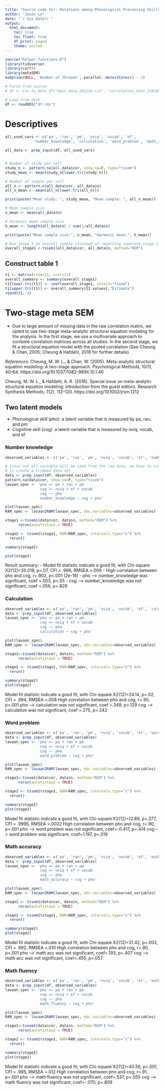 ```yaml
---
title: "Source code for: Relations among Phonological Processing Skills and Mathematics in Children: A Meta-analysis"
author: "Jason Lo"
date: "`r Sys.Date()`"
output:
  html_document:
    toc: true
    toc_float: true
    df_print: paged
    theme: united
---
```


```r
source("helper_functions.R")
library(tidyverse)
library(corrr)
library(metaSEM)
mxOption(NULL, 'Number of Threads', parallel::detectCores() - 2)

# Parse from source
# df <- csv_to_meta_df("main_data_201224.csv", "correlation_data_210108.csv")

# Load from disk
df <- readRDS("df.rds")
```

# Descriptives
```r

all_used_vars <- c('pa', 'ran', 'pm', 'nviq', 'vocab', 'ef',
             'number_knowledge', 'calculation', 'word_problem', 'math_accuracy', 'math_fluency')

all_data <- prep_input(df, all_used_vars)


# Number of study per cell
study_n <- pattern.na(all_data$cor, show.na=F, type="tssem")
study_mean <- mean(study_n[lower.tri(study_n)])

# Number of sample per cell
all_n <- pattern.n(all_data$cor, all_data$n)
all_n_mean <- mean(all_n[lower.tri(all_n)])

print(paste("Mean study: ", study_mean, "Mean sample: ", all_n_mean))

# Mean sample size
n_mean <- mean(all_data$n)

# Harmonic mean sample size
h_mean <- length(all_data$n) / sum(1/all_data$n)

print(paste("Mean sample size:", n_mean, "Harmonic mean:", h_mean))

# Run stage 1 on overall sample (instead of reporting separate stage 1 in each model for simplicity)
overall_stage1 <-tssem1(all_data$cor, all_data$n, method="REM")

```

## Construct table 1
```r
t1 <- matrix(nrow=11, ncol=11)
overall_summary <- summary(overall_stage1)
t1[lower.tri(t1)] <- coef(overall_stage1, select="fixed")
t1[upper.tri(t1)] <- overall_summary$I2.values[,"Estimate"]
round(t1, 3)
```

# Two-stage meta SEM

- Due to large amount of missing data in the raw correlation matrix, we opted to use two-stage meta-analytic structural equation modeling for the analysis. In the first stage, we use a multivariate approach to combine correlation matrices across all studies. In the second stage, we fit a structural equation model with the pooled correlation (See Cheung & Chan, 2005; Cheung & Hafdahl, 2016 for further details).

*References:*
Cheung, M. W. L., & Chan, W. (2005). Meta-analytic structural equation modeling: A two-stage approach. Psychological Methods, 10(1), 40–64. https://doi.org/10.1037/1082-989X.10.1.40

Cheung, M. W. L., & Hafdahl, A. R. (2016). Special issue on meta-analytic structural equation modeling: introduction from the guest editors. Research Synthesis Methods, 7(2), 112–120. https://doi.org/10.1002/jrsm.1212

## Two latent models
- Phonological skill (pho): a latent variable that is measured by pa, ran, and pm
- Cognitive skill (cog): a latent variable that is measured by nviq, vocab, and ef

### Number knowledge
```r
observed_variables <- c('pa', 'ran', 'pm', 'nviq', 'vocab', 'ef', 'number_knowledge')

# Since not all variable will be used from the raw data, we have to call prep_input
# to create a trimmed data set
data <- prep_input(df, observed_variables)
pattern.na(data$cor, show.na=F, type="tssem")
lavaan_spec <- 'pho =~ pa + ran + pm
                cog =~ nviq + ef + vocab
                cog ~~ pho
                number_knowledge ~ cog + pho'

plot(lavaan_spec)
RAM_spec <- lavaan2RAM(lavaan_spec, obs.variables=observed_variables)

stage1 <-tssem1(data$cor, data$n, method="REM") %>%
      rerun(autofixtau2 = TRUE)

stage2 <- tssem2(stage1, RAM=RAM_spec, intervals.type="z") %>% 
  rerun()

summary(stage2)

plot(stage2)
```

Result summary:
- Model fit statistic indicate a good fit, with Chi-square X2(12)=20.018, p=.07, CFI = .996, RMSEA =.006
- High correlation between pho and cog, r=.902, p<.001 (2e-16)
- pho --> number_knowledge was significant, coef =.503, p<.05
- cog --> number_knowledge was not significant, coef =.056, p=.829


### Calculation
```r
observed_variables <- c('pa', 'ran', 'pm', 'nviq', 'vocab', 'ef', 'calculation')
data <- prep_input(df, observed_variables)
lavaan_spec <- 'pho =~ pa + ran + pm
                cog =~ nviq + ef + vocab
                cog ~~ pho
                calculation ~ cog + pho'

plot(lavaan_spec)
RAM_spec <- lavaan2RAM(lavaan_spec, obs.variables=observed_variables)

stage1<-tssem1(data$cor, data$n, method="REM") %>%
      rerun(autofixtau2 = TRUE)

stage2 <- tssem2(stage1, RAM=RAM_spec, intervals.type="z") %>% 
  rerun()

summary(stage2)
plot(stage2)
```
Model fit statistic indicate a good fit, with Chi-square X2(12)=24.14, p=.02, CFI = .994, RMSEA =.008
High correlation between pho and cog, r=.90, p<.001
pho --> calculation was not significant, coef =.349, p=.129
cog --> calculation was not significant, coef =.275, p=.242


### Word problem
```r
observed_variables <- c('pa', 'ran', 'pm', 'nviq', 'vocab', 'ef', 'word_problem')
data <- prep_input(df, observed_variables)
lavaan_spec <- 'pho =~ pa + ran + pm
                cog =~ nviq + ef + vocab
                cog ~~ pho
                word_problem ~ cog + pho'

plot(lavaan_spec)
RAM_spec <- lavaan2RAM(lavaan_spec, obs.variables=observed_variables)

stage1<-tssem1(data$cor, data$n, method="REM") %>%
      rerun(autofixtau2 = TRUE)

stage2 <- tssem2(stage1, RAM=RAM_spec, intervals.type="z") %>% 
  rerun()

summary(stage2)
plot(stage2)
```
Model fit statistic indicate a good fit, with Chi-square X2(12)=12.89, p=.377, CFI = .9995, RMSEA =.0022
High correlation between pho and cog, r=.90, p<.001
pho --> word problem was not significant, coef=-0.417, p=.414
cog --> word problem was significant, coef=1.197, p=.019


### Math accuracy
```r
observed_variables <- c('pa', 'ran', 'pm', 'nviq', 'vocab', 'ef', 'math_accuracy')
data <- prep_input(df, observed_variables)
lavaan_spec <- 'pho =~ pa + ran + pm
                cog =~ nviq + ef + vocab
                cog ~~ pho
                math_accuracy ~ cog + pho'

plot(lavaan_spec)
RAM_spec <- lavaan2RAM(lavaan_spec, obs.variables=observed_variables)

stage1 <- tssem1(data$cor, data$n, method="REM") %>%
      rerun(autofixtau2 = TRUE)

stage2 <- tssem2(stage1, RAM=RAM_spec, intervals.type="z") %>% 
  rerun()

summary(stage2)
plot(stage2)
```
Model fit statistic indicate a good fit, with Chi-square X2(12)=31.42, p=.002, CFI = .992, RMSEA =.010
High correlation between pho and cog, r=.90, p<.001
pho --> math acc was not significant, coef=.193, p=.407
cog --> math acc was not significant, coef=.455, p=.057

### Math fluency
```r
observed_variables <- c('pa', 'ran', 'pm', 'nviq', 'vocab', 'ef', 'math_fluency')
data <- prep_input(df, observed_variables)
lavaan_spec <- 'pho =~ pa + ran + pm
                cog =~ nviq + ef + vocab
                cog ~~ pho
                math_fluency ~ cog + pho'

plot(lavaan_spec)
RAM_spec <- lavaan2RAM(lavaan_spec, obs.variables=observed_variables)

stage1<-tssem1(data$cor, data$n, method="REM") %>%
      rerun(autofixtau2 = TRUE)

stage2 <- tssem2(stage1, RAM=RAM_spec, intervals.type="z") %>% 
  rerun()

summary(stage2)
plot(stage2)
```
Model fit statistic indicate a good fit, with Chi-square X2(12)=40.56, p<.001, CFI = .985, RMSEA =.012
High correlation between pho and cog, r=.91, p<.001
pho --> math fluency was not significant, coef=.537, p=.055
cog --> math fluency was not significant, coef=-.070, p=.809
